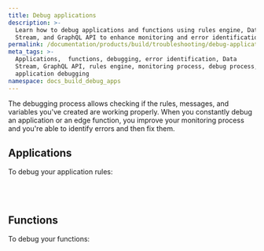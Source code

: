 ```yaml
---
title: Debug applications
description: >-
  Learn how to debug applications and functions using rules engine, Data
  Stream, and GraphQL API to enhance monitoring and error identification.
permalink: /documentation/products/build/troubleshooting/debug-applications/
meta_tags: >-
  Applications,  functions, debugging, error identification, Data
  Stream, GraphQL API, rules engine, monitoring process, debug process,
  application debugging
namespace: docs_build_debug_apps
---
```



The debugging process allows checking if the rules, messages, and variables you've created are working properly. When you constantly debug an application or an edge function, you improve your monitoring process and you're able to identify errors and then fix them.


## Applications

To debug your application rules:

<LinkButton link="/en/documentation/products/guides/debug-rules/" label="Debug rules created with rules engine" severity="secondary" /> <br></br>

## Functions

To debug your functions:

<LinkButton link="/en/documentation/products/guides/debugging-functions-data-stream/" label="Debug functions on Data Stream" severity="secondary" /> <br></br>

<LinkButton link="/en/documentation/products/guides/debugging-functions-graphql/" label="Debug functions using graphql api" severity="secondary" /> <br></br>




